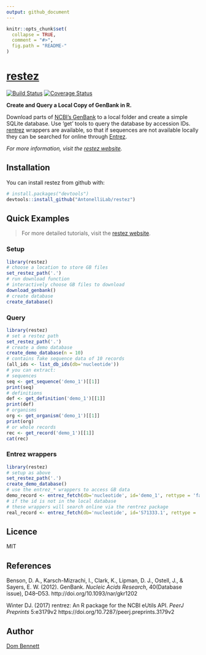 ```yaml
---
output: github_document
---
```


<!-- README.md is generated from README.Rmd. Please edit that file -->
<!-- devtools::rmarkdown::render("README.Rmd") -->

```r
knitr::opts_chunk$set(
  collapse = TRUE,
  comment = "#>",
  fig.path = "README-"
)
```

# [restez](https://antonellilab.github.io/restez/index.html)
[![Build Status](https://travis-ci.org/AntonelliLab/restez.svg?branch=master)](https://travis-ci.org/AntonelliLab/restez) [![Coverage Status](https://coveralls.io/repos/github/AntonelliLab/restez/badge.svg?branch=master)](https://coveralls.io/github/AntonelliLab/restez?branch=master)

**Create and Query a Local Copy of GenBank in R.**

Download parts of [NCBI's GenBank](https://www.ncbi.nlm.nih.gov/nuccore) to a local folder and create a simple SQLite database. Use 'get' tools to query the database by accession IDs. [rentrez](https://github.com/ropensci/rentrez) wrappers are available, so that if sequences are not available locally they can be searched for online through [Entrez](https://www.ncbi.nlm.nih.gov/books/NBK25500/).

*For more information, visit the [restez website](https://antonellilab.github.io/restez/index.html).*

## Installation

You can install restez from github with:

```r
# install.packages("devtools")
devtools::install_github("AntonelliLab/restez")
```

## Quick Examples

> For more detailed tutorials, visit the [restez website](https://antonellilab.github.io/restez/index.html).

### Setup

```r
library(restez)
# choose a location to store GB files
set_restez_path('.')
# run download function
# interactively choose GB files to download
download_genbank()
# create database
create_database()
```

### Query

```r
library(restez)
# set a restez path
set_restez_path('.')
# create a demo database
create_demo_database(n = 10)
# contains fake sequence data of 10 records
(all_ids <- list_db_ids(db='nucleotide'))
# you can extract:
# sequences
seq <- get_sequence('demo_1')[[1]]
print(seq)
# definitions
def <- get_definition('demo_1')[[1]]
print(def)
# organisms
org <- get_organism('demo_1')[[1]]
print(org)
# or whole records
rec <- get_record('demo_1')[[1]]
cat(rec)
```

### Entrez wrappers

```r
library(restez)
# setup as above
set_restez_path('.')
create_demo_database()
# use the entrez_* wrappers to access GB data
demo_record <- entrez_fetch(db='nucleotide', id='demo_1', rettype = 'fasta')
# if the id is not in the local database
# these wrappers will search online via the rentrez package
real_record <- entrez_fetch(db='nucleotide', id='S71333.1', rettype = 'fasta')
```

## Licence

MIT

## References

Benson, D. A., Karsch-Mizrachi, I., Clark, K., Lipman, D. J., Ostell, J., & Sayers, E. W. (2012). GenBank. *Nucleic Acids Research*, 40(Database issue), D48–D53. http://doi.org/10.1093/nar/gkr1202

Winter DJ. (2017) rentrez: An R package for the NCBI eUtils API. *PeerJ Preprints* 5:e3179v2 https://doi.org/10.7287/peerj.preprints.3179v2

## Author

[Dom Bennett](https://github.com/DomBennett)
